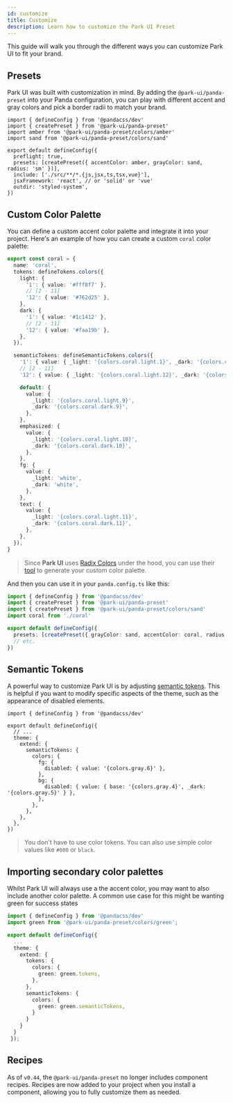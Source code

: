 ```yaml
---
id: customize
title: Customize
description: Learn how to customize the Park UI Preset
---
```


This guide will walk you through the different ways you can customize Park UI to fit your brand.

## Presets

Park UI was built with customization in mind. By adding the `@park-ui/panda-preset` into your Panda configuration,
you can play with different accent and gray colors and pick a border radii to match your brand.

```tsx
import { defineConfig } from '@pandacss/dev'
import { createPreset } from '@park-ui/panda-preset'
import amber from '@park-ui/panda-preset/colors/amber'
import sand from '@park-ui/panda-preset/colors/sand'

export default defineConfig({
  preflight: true,
  presets: [createPreset({ accentColor: amber, grayColor: sand, radius: 'sm' })],
  include: ['./src/**/*.{js,jsx,ts,tsx,vue}'],
  jsxFramework: 'react', // or 'solid' or 'vue'
  outdir: 'styled-system',
})
```

## Custom Color Palette

You can define a custom accent color palette and integrate it into your project. Here's an example of how you can
create a custom `coral` color palette:

```ts
export const coral = {
  name: 'coral',
  tokens: defineTokens.colors({
    light: {
      '1': { value: '#fff8f7' },
      // [2 - 11]
      '12': { value: '#762d25' },
    },
    dark: {
      '1': { value: '#1c1412' },
      // [2 - 11]
      '12': { value: '#faa19b' },
    },
  }),

  semanticTokens: defineSemanticTokens.colors({
    '1': { value: { _light: '{colors.coral.light.1}', _dark: '{colors.coral.dark.1}' } },
    // [2 - 11]
    '12': { value: { _light: '{colors.coral.light.12}', _dark: '{colors.coral.dark.12}' } },

    default: {
      value: {
        _light: '{colors.coral.light.9}',
        _dark: '{colors.coral.dark.9}',
      },
    },
    emphasized: {
      value: {
        _light: '{colors.coral.light.10}',
        _dark: '{colors.coral.dark.10}',
      },
    },
    fg: {
      value: {
        _light: 'white',
        _dark: 'white',
      },
    },
    text: {
      value: {
        _light: '{colors.coral.light.11}',
        _dark: '{colors.coral.dark.11}',
      },
    },
  }),
}
```

> Since **Park UI** uses [Radix Colors](https://www.radix-ui.com/colors) under the hood, you can use their [tool](https://www.radix-ui.com/colors/custom) to generate your custom color palette.

And then you can use it in your `panda.config.ts` like this:

```ts
import { defineConfig } from '@pandacss/dev'
import { createPreset } from '@park-ui/panda-preset'
import { createPreset } from '@park-ui/panda-preset/colors/sand'
import coral from './coral'

export default defineConfig({
  presets: [createPreset({ grayColor: sand, accentColor: coral, radius: 'sm' })],
  // etc.
})
```

## Semantic Tokens

A powerful way to customize Park UI is by adjusting
[semantic tokens](https://park-ui.com/docs/panda/theme/semantic-tokens). This is helpful if you want to modify specific
aspects of the theme, such as the appearance of disabled elements.

```tsx
import { defineConfig } from '@pandacss/dev'

export default defineConfig({
  // ...
  theme: {
    extend: {
      semanticTokens: {
        colors: {
          fg: {
            disabled: { value: '{colors.gray.6}' },
          },
          bg: {
            disabled: { value: { base: '{colors.gray.4}', _dark: '{colors.gray.5}' } },
          },
        },
      },
    },
  },
})
```

> You don't have to use color tokens. You can also use simple color values like `#000` or `black`.

## Importing secondary color palettes

Whilst Park UI will always use a the accent color, you may want to also include another color palette. A common use case for this might be wanting green for success states

```ts
import { defineConfig } from '@pandacss/dev'
import green from '@park-ui/panda-preset/colors/green';

export default defineConfig({
  ...
  theme: {
    extend: {
      tokens: {
        colors: {
          green: green.tokens,
        },
      },
      semanticTokens: {
        colors: {
          green: green.semanticTokens,
        }
      }
    }
  }
 });
```

## Recipes  

As of `v0.44`, the `@park-ui/panda-preset` no longer includes component recipes.
Recipes are now added to your project when you install a component, allowing you to fully customize them as needed.

